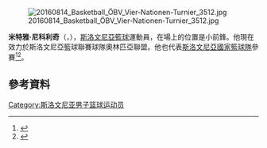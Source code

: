 {{noteTA
|1=zh-hans:米蒂亚;zh-hant:米特雅;
}}

[[File:20160814_Basketball_ÖBV_Vier-Nationen-Turnier_3512.jpg|thumb]]

'''米特雅·尼科利奇'''（{{lang-sl|'''Mitja Nikolić'''}}，{{bd|1991年|2月24日}}），[[斯洛文尼亞|斯洛文尼亞]][[籃球|籃球]]運動員，在場上的位置是小前鋒。他現在效力於斯洛文尼亞籃球聯賽球隊奧林匹亞聯盟。他也代表[[斯洛文尼亞國家籃球隊|斯洛文尼亞國家籃球隊]]參賽<ref>{{cite news|title=SLOVENIA MAKE LAST CUT BEFORE ZAGREB TRIP|url=http://www.eurobasket2015.org/en/compID_qMRZdYCZI6EoANOrUf9le2.season_2015.roundID_9322.coid_3vewO7r7JzwYiYvLCCYtK1.articleMode_on.html|accessdate=12 September 2015|date=3 September 2015|deadurl=yes|archiveurl=https://web.archive.org/web/20150912014600/http://www.eurobasket2015.org/en/compID_qMRZdYCZI6EoANOrUf9le2.season_2015.roundID_9322.coid_3vewO7r7JzwYiYvLCCYtK1.articleMode_on.html|archivedate=2015年9月12日|df=}}</ref><ref>{{cite news|title=STRELNIEKS STEERS LATVIA INTO LAST EIGHT|url=http://www.eurobasket2015.org/en/compID_qMRZdYCZI6EoANOrUf9le2.season_2015.roundID_9322.coid_Zh8ddUnqI,EQbxr3MV43r0.articleMode_on.html|accessdate=12 September 2015|work=eurobasket2015.org|date=12 September 2015|deadurl=yes|archiveurl=https://web.archive.org/web/20150913160108/http://www.eurobasket2015.org/en/compID_qMRZdYCZI6EoANOrUf9le2.season_2015.roundID_9322.coid_Zh8ddUnqI,EQbxr3MV43r0.articleMode_on.html|archivedate=2015年9月13日|df=}}</ref>。

== 參考資料 == 
{{reflist}}

{{Authority control}}
{{DEFAULTSORT:}}
[[Category:斯洛文尼亚男子篮球运动员|Category:斯洛文尼亚男子篮球运动员]]